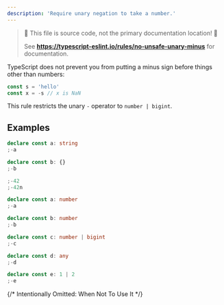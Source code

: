 ```yaml
---
description: 'Require unary negation to take a number.'
---
```



> 🛑 This file is source code, not the primary documentation location! 🛑
>
> See **https://typescript-eslint.io/rules/no-unsafe-unary-minus** for documentation.

TypeScript does not prevent you from putting a minus sign before things other than numbers:

```ts
const s = 'hello'
const x = -s // x is NaN
```

This rule restricts the unary `-` operator to `number | bigint`.

## Examples

<Tabs>
<TabItem value="❌ Incorrect">

```ts
declare const a: string
;-a

declare const b: {}
;-b
```

</TabItem>
<TabItem value="✅ Correct">

```ts
;-42
;-42n

declare const a: number
;-a

declare const b: number
;-b

declare const c: number | bigint
;-c

declare const d: any
;-d

declare const e: 1 | 2
;-e
```

</TabItem>
</Tabs>

{/* Intentionally Omitted: When Not To Use It */}

